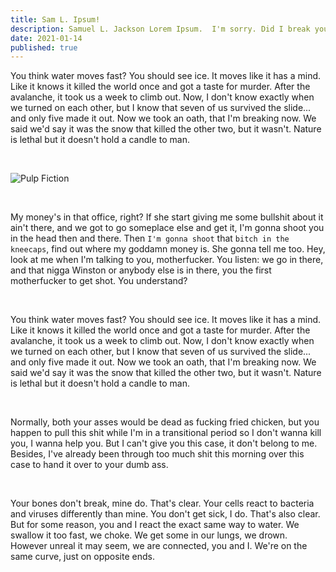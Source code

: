 ```yaml
---
title: Sam L. Ipsum!
description: Samuel L. Jackson Lorem Ipsum.  I'm sorry. Did I break your concentration.
date: 2021-01-14
published: true
---
```


You think water moves fast? You should see ice. It moves like it has a mind.
Like it knows it killed the world once and got a taste for murder. After the
avalanche, it took us a week to climb out. Now, I don't know exactly when we
turned on each other, but I know that seven of us survived the slide... and
only five made it out. Now we took an oath, that I'm breaking now. We said
we'd say it was the snow that killed the other two, but it wasn't. Nature is
lethal but it doesn't hold a candle to man.

<br />

![Pulp Fiction](./images/pulp-fiction.webp)

<br />

My money's in that office, right? If she start giving me some bullshit about it ain't
there, and we got to go someplace else and get it, I'm gonna shoot you in the head
then and there. Then `I'm gonna shoot` that `bitch in the kneecaps`, find out where my
goddamn money is. She gonna tell me too. Hey, look at me when I'm talking to you,
motherfucker. You listen: we go in there, and that nigga Winston or anybody else
is in there, you the first motherfucker to get shot. You understand?

<br />

You think water moves fast? You should see ice. It moves like it has a mind.
Like it knows it killed the world once and got a taste for murder. After the
avalanche, it took us a week to climb out. Now, I don't know exactly when we
turned on each other, but I know that seven of us survived the slide... and
only five made it out. Now we took an oath, that I'm breaking now. We said
we'd say it was the snow that killed the other two, but it wasn't. Nature is
lethal but it doesn't hold a candle to man.

<br />

Normally, both your asses would be dead as fucking fried chicken, but you happen
to pull this shit while I'm in a transitional period so I don't wanna kill you, I
wanna help you. But I can't give you this case, it don't belong to me. Besides, I've
already been through too much shit this morning over this case to hand it over to
your dumb ass.

<br />

Your bones don't break, mine do. That's clear. Your cells react to bacteria and viruses
differently than mine. You don't get sick, I do. That's also clear. But for some
reason, you and I react the exact same way to water. We swallow it too fast, we choke.
We get some in our lungs, we drown. However unreal it may seem, we are connected,
you and I. We're on the same curve, just on opposite ends.
